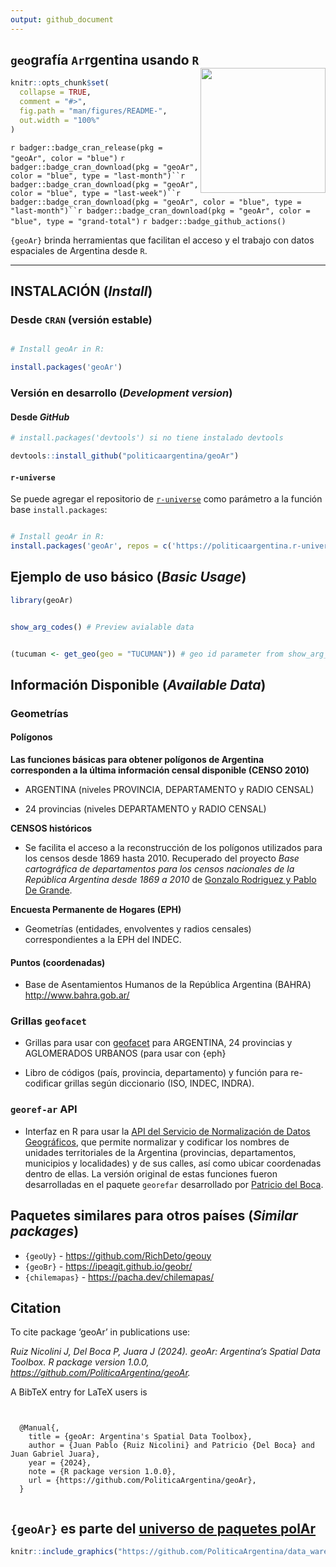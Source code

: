 ```yaml
---
output: github_document
---
```


## `geo`grafía `Ar`rgentina usando `R` <a><img src="man/figures/logo.png" width="200" align="right"/></a>

<!-- README.md is generated from README.Rmd. Please edit that file -->

```r
knitr::opts_chunk$set(
  collapse = TRUE,
  comment = "#>",
  fig.path = "man/figures/README-",
  out.width = "100%"
)
```

<!-- badges: start -->

`r badger::badge_cran_release(pkg = "geoAr", color = "blue")`
`r badger::badge_cran_download(pkg = "geoAr", color = "blue", type = "last-month")``r badger::badge_cran_download(pkg = "geoAr", color = "blue", type = "last-week")``r badger::badge_cran_download(pkg = "geoAr", color = "blue", type = "last-month")``r badger::badge_cran_download(pkg = "geoAr", color = "blue", type = "grand-total")`
`r badger::badge_github_actions()`

<!-- badges: end -->

`{geoAr}` brinda herramientas que facilitan el acceso y el trabajo con datos espaciales de Argentina desde `R`.

------------------------------------------------------------------------

## INSTALACIÓN (*Install*)

### Desde `CRAN` (versión estable)

``` r

# Install geoAr in R:

install.packages('geoAr')
```

### Versión en desarrollo (*Development version*)

#### Desde *GitHub*

``` r
# install.packages('devtools') si no tiene instalado devtools

devtools::install_github("politicaargentina/geoAr")
```

#### `r-universe`

Se puede agregar el repositorio de [`r-universe`](https://politicaargentina.r-universe.dev/builds) como parámetro a la función base `install.packages`:

``` r

# Install geoAr in R:
install.packages('geoAr', repos = c('https://politicaargentina.r-universe.dev')
```

## Ejemplo de uso básico (*Basic Usage*)

```r

library(geoAr)


show_arg_codes() # Preview avialable data 


(tucuman <- get_geo(geo = "TUCUMAN")) # geo id parameter from show_arg_codes() function

```

## Información Disponible (*Available Data*)

### Geometrías

#### **Polígonos**

**Las funciones básicas para obtener polígonos de Argentina corresponden a la última información censal disponible (CENSO 2010)**

-   ARGENTINA (niveles PROVINCIA, DEPARTAMENTO y RADIO CENSAL)

-   24 provincias (niveles DEPARTAMENTO y RADIO CENSAL)

**CENSOS históricos**

-   Se facilita el acceso a la reconstrucción de los polígonos utilizados para los censos desde 1869 hasta 2010. Recuperado del proyecto *Base cartográfica de departamentos para los censos nacionales de la República Argentina desde 1869 a 2010* de [Gonzalo Rodriguez y Pablo De Grande](https://ri.conicet.gov.ar/handle/11336/149867).

**Encuesta Permanente de Hogares (EPH)**

-   Geometrías (entidades, envolventes y radios censales) correspondientes a la EPH del INDEC.

#### **Puntos (coordenadas)**

-   Base de Asentamientos Humanos de la República Argentina (BAHRA) <http://www.bahra.gob.ar/>

### Grillas `geofacet`

-   Grillas para usar con [geofacet](https://politicaargentina.github.io/geoAr/articles/geoAr_geofacet.html) para ARGENTINA, 24 provincias y AGLOMERADOS URBANOS (para usar con {eph}

-   Libro de códigos (país, provincia, departamento) y función para re-codificar grillas según diccionario (ISO, INDEC, INDRA).

### `georef-ar` API

-   Interfaz en R para usar la [API del Servicio de Normalización de Datos Geográficos](https://georef-ar-api.readthedocs.io/es/latest/), que permite normalizar y codificar los nombres de unidades territoriales de la Argentina (provincias, departamentos, municipios y localidades) y de sus calles, así como ubicar coordenadas dentro de ellas. La versión original de estas funciones fueron desarrolladas en el paquete `georefar` desarrollado por [Patricio del Boca](https://github.com/pdelboca/georefar).

## Paquetes similares para otros países (*Similar packages*)

-   `{geoUy}` - <https://github.com/RichDeto/geouy>
-   `{geoBr}` - <https://ipeagit.github.io/geobr/>
-   `{chilemapas}` - <https://pacha.dev/chilemapas/>

## Citation

To cite package 'geoAr' in publications use:

*Ruiz Nicolini J, Del Boca P, Juara J (2024). geoAr: Argentina's Spatial Data Toolbox. R package version 1.0.0, <https://github.com/PoliticaArgentina/geoAr>.*

A BibTeX entry for LaTeX users is

```         

  
  @Manual{,
    title = {geoAr: Argentina's Spatial Data Toolbox},
    author = {Juan Pablo {Ruiz Nicolini} and Patricio {Del Boca} and Juan Gabriel Juara},
    year = {2024},
    note = {R package version 1.0.0},
    url = {https://github.com/PoliticaArgentina/geoAr},
  }
  
```

## `{geoAr}` es parte del [universo de paquetes **polAr**](https://github.com/PoliticaArgentina/polArverse)

```r

knitr::include_graphics("https://github.com/PoliticaArgentina/data_warehouse/raw/master/hex/collage.png")

```
